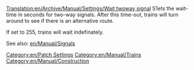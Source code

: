[[Translation:en/Archive/Manual/Settings/Wait twoway signal]]
S1ets the wait-time in seconds for two-way signals. After this time-out, trains will turn around to see if there is an alternative route. 

If set to 255, trains will wait indefinately.

See also: [[en/Manual/Signals]]

[[Category:en/Patch Settings]]
[[Category:en/Manual/Trains]]
[[Category:en/Manual/Construction]]
